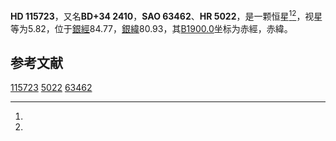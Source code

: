 {{Starbox begin
| name = HD 115723
}}
{{Starbox observe
| epoch = [[J2000.0|J2000.0]]
| constell = {{星座名待查}}<ref name=SIMBAD>{{cite web
 | url=http://simbad.u-strasbg.fr/simbad/sim-id?Ident=HR+5022
 | title =Pulsating variable Star
 | publisher=Centre de Données astronomiques de Strasbourg
 | work=SIMBAD
 | accessdate=2012-07-13}}</ref><ref name=DATA>{{cite web
 | url=http://vizier.u-strasbg.fr/viz-bin/VizieR-5?-out.add=.&-source=5050&-corr=PK=HR&-out.max=9999&HR=5022
 | title=VizieR Detailed Page
 | accessdate=2012-07-13
 | archive-date=2016-03-05
 | archive-url=https://web.archive.org/web/20160305091602/http://vizier.u-strasbg.fr/viz-bin/VizieR-5?-out.add=.&-source=5050&-corr=PK=HR&-out.max=9999&HR=5022
 | dead-url=no
 }}</ref>
| 星官 = 
| ra = {{RA|13|18|27.8}}<ref name=SIMBAD /><ref name=DATA />
| dec = {{DEC|+34|5|53}}<ref name=SIMBAD /><ref name=DATA />
| appmag_v = 5.82<ref name=SIMBAD /><ref name=DATA />
}}
{{Starbox character
| class = K4.5III<ref name=SIMBAD /><ref name=DATA />
| b-v = 1.35<ref name=SIMBAD /><ref name=DATA />
| u-b = <ref name=SIMBAD /><ref name=DATA />
| r-i = <ref name=SIMBAD /><ref name=DATA />
| variable = 
}}
{{Starbox astrometry
| radial_v = 
| prop_mo_ra = -20
| parallax = 
| p_error = 
}}
{{Starbox catalog
| names =BD+34 2410，[[SAO星表|SAO]] 63462，[[HD星表|HD]] 115723，[[HR星表|HR]] 5022}}
{{Starbox reference |Simbad=HR+5022}}
{{Starbox end}}

'''HD 115723'''，又名'''BD+34 2410'''，'''SAO 63462'''、'''HR 5022'''，是一颗恒星<ref name=SIMBAD /><ref name=DATA />，视星等为5.82，位于[[銀道座標系|銀經]]84.77，[[銀道座標系|銀緯]]80.93，其[[B1900.0|B1900.0]]坐标为赤經{{RA|13|13|49.9}}，赤緯{{DEC|+34|80.93|28}}。

== 参考文献 ==
{{reflist}}

{{star-stub}}

[[Category:HD和HDE天體|115723]]
[[Category:HR天體|5022]]
[[Category:SAO天體|63462]]
